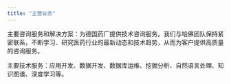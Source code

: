 ```yaml
---
title: "主营业务"
---
```


主要咨询服务和解决方案：为德国药厂提供技术咨询服务。我们与哈佛团队保持紧密联系，不断学习、研究医药行业的最新动态和技术趋势，从而为客户提供高质量的咨询服务。

主要技术服务：应用开发、数据开发、数据库运维、挖掘分析、自然语言处理、知识图谱、深度学习等。
